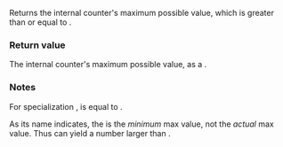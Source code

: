 {{cpp/thread/counting_semaphore/title|max}}
{{cpp/thread/counting_semaphore/navbar}}
{{dcl begin}}
{{dcl|since=c++20|
constexpr std::ptrdiff_t max() noexcept;
}}
{{dcl end}}

Returns the internal counter's maximum possible value, which is greater than or equal to {{tt|LeastMaxValue}}.

===Return value===
The internal counter's maximum possible value, as a {{lc|std::ptrdiff_t}}.

===Notes===
For specialization {{tt|binary_semaphore}}, {{tt|LeastMaxValue}} is equal to {{c|1}}.

As its name indicates, the {{tt|LeastMaxValue}} is the ''minimum'' max value, not the ''actual'' max value. Thus {{c|max()}} can yield a number larger than {{tt|LeastMaxValue}}.

{{langlinks|de|es|fr|it|ja|pt|ru|zh}}